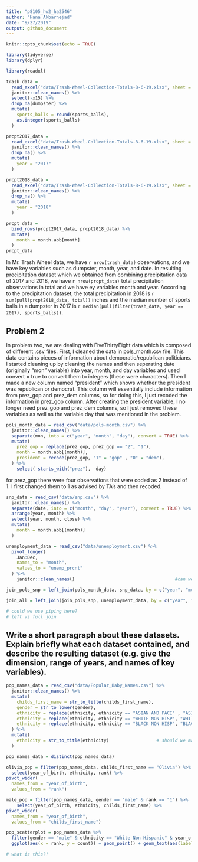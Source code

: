 ```yaml
---
title: "p8105_hw2_ha2546"
author: "Hana Akbarnejad"
date: "9/27/2019"
output: github_document
---
```


```r
knitr::opts_chunk$set(echo = TRUE)

library(tidyverse)
library(dplyr)
```

```r

library(readxl)

trash_data = 
  read_excel("data/Trash-Wheel-Collection-Totals-8-6-19.xlsx", sheet = "Mr. Trash Wheel") %>% 
  janitor::clean_names() %>% 
  select(-x15) %>% 
  drop_na(dumpster) %>% 
  mutate(
    sports_balls = round(sports_balls),
    as.integer(sports_balls)
  )

```

```r

prcpt2017_data = 
  read_excel("data/Trash-Wheel-Collection-Totals-8-6-19.xlsx", sheet = "2017 Precipitation", skip = 1) %>% 
  janitor::clean_names() %>% 
  drop_na() %>% 
  mutate(
    year = "2017"
  )

prcpt2018_data = 
  read_excel("data/Trash-Wheel-Collection-Totals-8-6-19.xlsx", sheet = "2018 Precipitation", skip = 1) %>% 
  janitor::clean_names() %>% 
  drop_na() %>% 
  mutate(
    year = "2018"
  )

prcpt_data =
  bind_rows(prcpt2017_data, prcpt2018_data) %>%
  mutate(
    month = month.abb[month]
  )
prcpt_data
```

In Mr. Trash Wheel data, we have `r nrow(trash_data)` observations, and we have key variables such as dumpster, month, year, and date. In resulting precipitation dataset which we obtained from combining precipitation data of 2017 and 2018, we have `r nrow(prcpt_data)` total precipitation observations in total and we have ey variables month and year. According to the precipitation dataset, the total precipitation in 2018 is `r sum(pull(prcpt2018_data, total))` inches and the median number of sports balls in a dumpster in 2017 is `r median(pull(filter(trash_data, year == 2017), sports_balls))`.

## Problem 2
In problem two, we are dealing with FiveThirtyEight data which is composed of different .csv files. First, I cleaned the data in pols_month.csv file. This data contains pieces of information about democratic/republican politicians. I started cleaning up by cleaning the names and then seperating date (originally "mon" variable) into year, month, and day variables and used convert = true to convert them to integers (these were characters). Then I made a new column named "president" which shows whether the president was republican or democrat. This column will essentially include information from prez_gop and prez_dem columns, so for doing this, I just recoded the information in prez_gop column. After creating the president variable, I no longer need prez_gop and prez_dem columns, so I just removed these variables as well as the variable day that was mentioned in the problem.  
```r

pols_month_data = read_csv("data/pols-month.csv") %>% 
  janitor::clean_names() %>%
  separate(mon, into = c("year", "month", "day"), convert = TRUE) %>% 
  mutate(
    prez_gop = replace(prez_gop, prez_gop == "2", "1"),
    month = month.abb[(month)],
    president = recode(prez_gop, "1" = "gop" , "0" = "dem"),
  ) %>% 
    select(-starts_with("prez"), -day)

```

for prez_gop there were four observations that were coded as 2 instead of 1. I first changed them to 1 as advised by TA's and then recoded.

```r

snp_data = read_csv("data/snp.csv") %>% 
  janitor::clean_names() %>% 
  separate(date, into = c("month", "day", "year"), convert = TRUE) %>%
  arrange(year, month) %>% 
  select(year, month, close) %>% 
  mutate(
    month = month.abb[(month)]
  )

```

```r

unemployment_data = read_csv("data/unemployment.csv") %>% 
  pivot_longer(
    Jan:Dec,
    names_to = "month",
    values_to = "unemp_prcnt"
  ) %>% 
    janitor::clean_names()                                      #can we use janitor here?

```

```r

join_pols_snp = left_join(pols_month_data, snp_data, by = c("year", "month"))

join_all = left_join(join_pols_snp, unemployment_data, by = c("year", "month")) 

# could we use piping here?
# left vs full join
```


## Write a short paragraph about these datasets. Explain briefly what each dataset contained, and describe the resulting dataset (e.g. give the dimension, range of years, and names of key variables).

```r

pop_names_data = read_csv("data/Popular_Baby_Names.csv") %>% 
  janitor::clean_names() %>% 
  mutate(
    childs_first_name = str_to_title(childs_first_name),
    gender = str_to_lower(gender),
    ethnicity = replace(ethnicity, ethnicity == "ASIAN AND PACI" , "ASIAN AND PACIFIC ISLANDER"),
    ethnicity = replace(ethnicity, ethnicity == "WHITE NON HISP", "WHITE NON HISPANIC"),
    ethnicity = replace(ethnicity, ethnicity == "BLACK NON HISP", "BLACK NON HISPANIC")
  ) %>% 
  mutate(
    ethnicity = str_to_title(ethnicity)                  # should we make gender and ethnicity lower case?!
  )

pop_names_data = distinct(pop_names_data)

```

```r

olivia_pop = filter(pop_names_data, childs_first_name == "Olivia") %>% 
  select(year_of_birth, ethnicity, rank) %>% 
pivot_wider(
  names_from = "year_of_birth", 
  values_from = "rank")
```

```r

male_pop = filter(pop_names_data, gender == "male" & rank == "1") %>% 
    select(year_of_birth, ethnicity, childs_first_name) %>% 
pivot_wider(
  names_from = "year_of_birth", 
  values_from = "childs_first_name")
```

```r

pop_scatterplot = pop_names_data %>% 
  filter(gender == "male" & ethnicity == "White Non Hispanic" & year_of_birth == "2016") %>% 
  ggplot(aes(x = rank, y = count)) + geom_point() + geom_text(aes(label = childs_first_name),hjust = 0, vjust = 0)

# what is this?!
```

